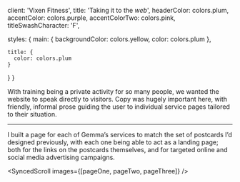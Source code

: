 


  client: 'Vixen Fitness',
  title: 'Taking it to the _web_',
  headerColor: colors.plum,
  accentColor: colors.purple,
  accentColorTwo: colors.pink,
  titleSwashCharacter: 'F',

  styles: {
    main: {
      backgroundColor: colors.yellow,
      color: colors.plum
    },

    title: {
      color: colors.plum
    }
  }
}

With training being a private activity for so many people, we wanted the website to speak directly to visitors. Copy was hugely important here, with friendly, informal prose guiding the user to individual service pages tailored to their situation.

<ContentImage src={homepage} />

---

I built a page for each of Gemma’s services to match the set of postcards I’d designed previously, with each one being able to act as a landing page; both for the links on the postcards themselves, and for targeted online and social media advertising campaigns.

<SyncedScroll images={[pageOne, pageTwo, pageThree]} />

